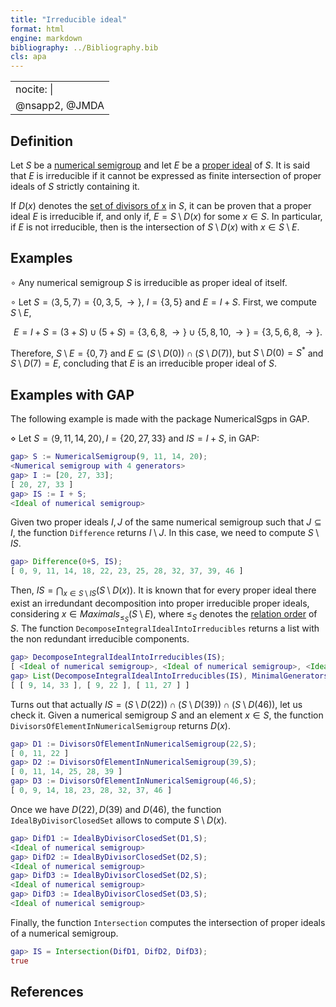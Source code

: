 ```yaml
---
title: "Irreducible ideal"
format: html
engine: markdown
bibliography: ../Bibliography.bib
cls: apa
---
```


---
nocite: |
  @nsapp2, @JMDA
---

## Definition

Let $S$ be a [numerical semigroup](../Basic-concepts/Numerical-semigroup.qmd) and let $E$ be a [proper ideal](Proper-ideal.qmd) of $S$. It is said that $E$ is irreducible if it cannot be expressed as finite intersection of proper ideals of $S$ strictly containing it.

If $D(x)$ denotes the [set of divisors of x](../Basic-concepts/Set-divisors.qmd) in $S$, it can be proven that a proper ideal $E$ is irreducible if, and only if, $E = S \setminus D(x)$ for some $x \in S$. In particular, if $E$ is not irreducible, then is the intersection of $S \setminus D(x)$ with $x \in S \setminus E$.

## Examples

$\circ$ Any numerical semigroup $S$ is irreducible as proper ideal of itself.

$\circ$ Let $S = \langle 3, 5, 7 \rangle = \{0, 3, 5, \rightarrow \}$, $I = \{3, 5\}$ and $E = I + S$. First, we compute $S \setminus E$,

$$
E = I + S = (3 + S) \cup (5 + S) = \{3, 6, 8, \rightarrow \} \cup \{5, 8, 10, \rightarrow \} = \{3, 5, 6, 8, \rightarrow \}.
$$

Therefore, $S \setminus E = \{0, 7\}$ and $E \subseteq (S \setminus D(0)) \cap (S \setminus D(7))$, but $S \setminus D(0) = S^*$ and $S \setminus D(7) = E$, concluding that $E$ is an irreducible proper ideal of $S$.

## Examples with GAP

The following example is made with the package NumericalSgps in GAP.

$\diamond$ Let $S = \langle 9, 11, 14, 20 \rangle, I = \{20, 27, 33\}$ and $IS = I + S$, in GAP:

``` gap
gap> S := NumericalSemigroup(9, 11, 14, 20);
<Numerical semigroup with 4 generators>
gap> I := [20, 27, 33];
[ 20, 27, 33 ]
gap> IS := I + S;
<Ideal of numerical semigroup>
```

Given two proper ideals $I,J$ of the same numerical semigroup such that $J \subseteq I$, the function `Difference` returns $I \setminus J$. In this case, we need to compute $S \setminus IS$.

``` gap
gap> Difference(0+S, IS);
[ 0, 9, 11, 14, 18, 22, 23, 25, 28, 32, 37, 39, 46 ]
```

Then, $IS = \bigcap_{x \in S \setminus IS} (S \setminus D(x))$. It is known that for every proper ideal there exist an irredundant decomposition into proper irreducible proper ideals, considering $x \in Maximals_{\le_S}(S \setminus E)$, where $\le_S$ denotes the [relation order](../Basic-concepts/Relation-order-NS.qmd) of $S$. The function `DecomposeIntegralIdealIntoIrreducibles` returns a list with the non redundant irreducible components.

``` gap
gap> DecomposeIntegralIdealIntoIrreducibles(IS);
[ <Ideal of numerical semigroup>, <Ideal of numerical semigroup>, <Ideal of numerical semigroup> ]
gap> List(DecomposeIntegralIdealIntoIrreducibles(IS), MinimalGenerators);
[ [ 9, 14, 33 ], [ 9, 22 ], [ 11, 27 ] ]
```

Turns out that actually $IS = ( S \setminus D(22) ) \cap ( S \setminus D(39) ) \cap ( S \setminus D(46) )$, let us check it. Given a numerical semigroup $S$ and an element $x \in S$, the function `DivisorsOfElementInNumericalSemigroup` returns $D(x)$.

``` gap
gap> D1 := DivisorsOfElementInNumericalSemigroup(22,S);
[ 0, 11, 22 ]
gap> D2 := DivisorsOfElementInNumericalSemigroup(39,S);
[ 0, 11, 14, 25, 28, 39 ]
gap> D3 := DivisorsOfElementInNumericalSemigroup(46,S);
[ 0, 9, 14, 18, 23, 28, 32, 37, 46 ]
```

Once we have $D(22), D(39)$ and $D(46)$, the function `IdealByDivisorClosedSet` allows to compute $S \setminus D(x)$.

``` gap
gap> DifD1 := IdealByDivisorClosedSet(D1,S);
<Ideal of numerical semigroup>
gap> DifD2 := IdealByDivisorClosedSet(D2,S);
<Ideal of numerical semigroup>
gap> DifD3 := IdealByDivisorClosedSet(D2,S);
<Ideal of numerical semigroup>
gap> DifD3 := IdealByDivisorClosedSet(D3,S);
<Ideal of numerical semigroup>
```

Finally, the function `Intersection` computes the intersection of proper ideals of a numerical semigroup.

``` gap
gap> IS = Intersection(DifD1, DifD2, DifD3);
true
```

## References

::: {#refs}

:::